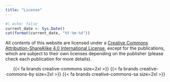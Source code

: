 ```yaml
---
title: "License"
---
```


```r
#| echo: false
current_date <- Sys.Date()
cat(format(current_date, "%Y-%m-%d"))
```
All contents of this website are licensed under a [Creative Commons Attribution-ShareAlike 4.0 International License](https://creativecommons.org/licenses/by-sa/4.0/), except for the publications, which are subject to their own licenses depending on the publisher (please check each publication for more details).

<center>
{{< fa brands creative-commons size=2xl >}} {{< fa brands creative-commons-by size=2xl >}} {{< fa brands creative-commons-sa size=2xl >}}
</center>


